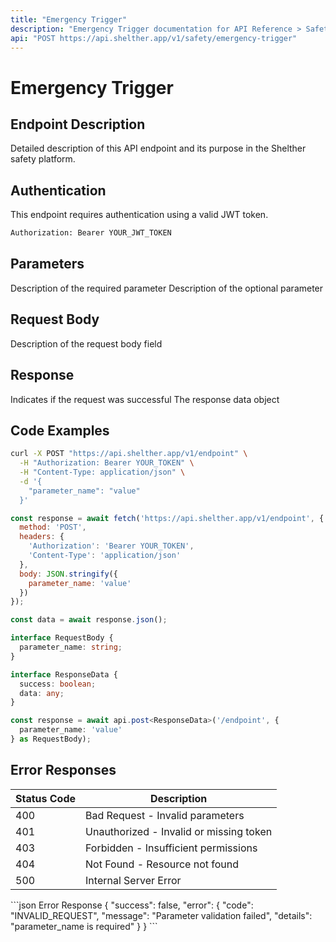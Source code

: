 ```yaml
---
title: "Emergency Trigger"
description: "Emergency Trigger documentation for API Reference > Safety Services. Learn about implementation, configuration, and best practices."
api: "POST https://api.shelther.app/v1/safety/emergency-trigger"
---
```


# Emergency Trigger

## Endpoint Description

Detailed description of this API endpoint and its purpose in the Shelther safety platform.

## Authentication

<Info>
This endpoint requires authentication using a valid JWT token.
</Info>

```bash
Authorization: Bearer YOUR_JWT_TOKEN
```

## Parameters

<ParamField path="parameter_name" type="string" required>
  Description of the required parameter
</ParamField>

<ParamField path="optional_param" type="number">
  Description of the optional parameter
</ParamField>

## Request Body

<ParamField body="field_name" type="string" required>
  Description of the request body field
</ParamField>

## Response

<ResponseField name="success" type="boolean">
  Indicates if the request was successful
</ResponseField>

<ResponseField name="data" type="object">
  The response data object
</ResponseField>

## Code Examples

<CodeGroup>

```bash cURL
curl -X POST "https://api.shelther.app/v1/endpoint" \
  -H "Authorization: Bearer YOUR_TOKEN" \
  -H "Content-Type: application/json" \
  -d '{
    "parameter_name": "value"
  }'
```

```javascript JavaScript
const response = await fetch('https://api.shelther.app/v1/endpoint', {
  method: 'POST',
  headers: {
    'Authorization': 'Bearer YOUR_TOKEN',
    'Content-Type': 'application/json'
  },
  body: JSON.stringify({
    parameter_name: 'value'
  })
});

const data = await response.json();
```

```typescript TypeScript
interface RequestBody {
  parameter_name: string;
}

interface ResponseData {
  success: boolean;
  data: any;
}

const response = await api.post<ResponseData>('/endpoint', {
  parameter_name: 'value'
} as RequestBody);
```

</CodeGroup>

## Error Responses

| Status Code | Description |
|-------------|-------------|
| 400 | Bad Request - Invalid parameters |
| 401 | Unauthorized - Invalid or missing token |
| 403 | Forbidden - Insufficient permissions |
| 404 | Not Found - Resource not found |
| 500 | Internal Server Error |

<ResponseExample>
```json Error Response
{
  "success": false,
  "error": {
    "code": "INVALID_REQUEST",
    "message": "Parameter validation failed",
    "details": "parameter_name is required"
  }
}
```
</ResponseExample>